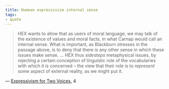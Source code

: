 ```yaml
---
title: Humean expressivism internal sense
tags:
- quote
---
```


> HEX wants to allow that as users of moral language, we may talk of the existence of values and moral facts, in what Carnap would call an internal sense. What is important, as Blackburn stresses in the passage above, is to deny that there is any other sense in which these issues make sense.
> ... HEX thus *sidesteps* metaphysical issues, by rejecting a certain conception of linguistic role of the vocabularies with which it is concerned – the view that their role is to *represent* some aspect of external reality, as we might put it.

— [Expressivism for Two Voices](/docs/phil/Expressivism for Two Voices.html), 4